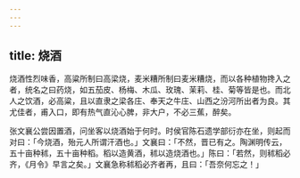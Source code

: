 ```yaml
---
---
---
```

title: 烧酒
---



烧酒性烈味香，高粱所制曰高梁烧，麦米糟所制曰麦米糟烧，而以各种植物搀入之者，统名之曰药烧，如五茄皮、杨梅、木瓜、玫瑰、茉莉、桂、菊等皆是也。而北人之饮酒，必高粱，且以直隶之梁各庄、奉天之牛庄、山西之汾河所出者为良。其尤佳者，甫入口，即有热气直沁心脾，非大户，不必三蕉，醉矣。

张文襄公尝因置酒，问坐客以烧酒始于何时。时侯官陈石遗学部衍亦在坐，则起而对曰：「今烧酒，殆元人所谓汗酒也。」文襄曰：「不然，晋已有之。陶渊明传云，五十亩种秫，五十亩种稻。稻以造黄酒，秫以造烧酒也。」陈曰：「若然，则秫稻必齐，《月令》早言之矣。」文襄急称秫稻必齐者再，且曰：「吾奈何忘之！」